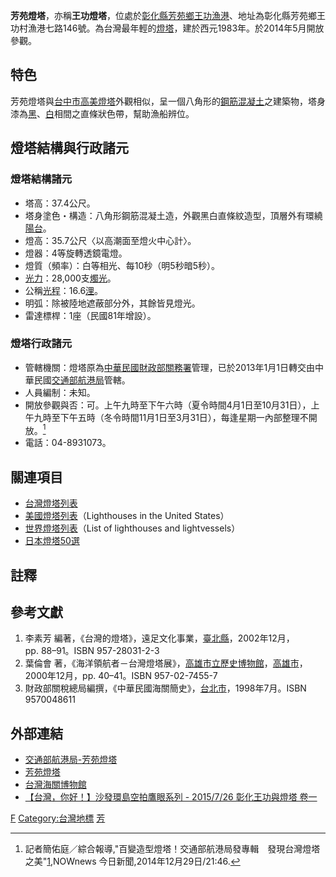 {{Infobox_lighthouse
|name           = 芳苑燈塔
|image_name     = Fangyuan Lighthouse.jpg
|caption        = 圖中聳立高塔即為芳苑燈塔（王功燈塔）
|location       = {{ROC-TW}}[[彰化縣|彰化縣]][[芳苑鄉|芳苑鄉]][[王功漁港|王功漁港]]
|pushpin_map    = Taiwan
|pushpin_map_caption = 芳苑燈塔的位置
|yearlit        = 1983年
|construction   = 八角形鋼筋混凝土造，外觀黑白直條紋造型，頂層外有環繞陽台
|height         = 37.4公尺
|focalheight    = 35.7公尺
|currentlens    = 4等旋轉透鏡電燈
|intensity      = 28,000支燭光
|range          = 16.6浬
|characteristic = 每10秒（明5秒暗5秒）
|managingagent  = [[交通部航港局|交通部航港局]]
}}

'''芳苑燈塔'''，亦稱'''王功燈塔'''，位處於[[彰化縣|彰化縣]][[芳苑鄉|芳苑鄉]][[王功漁港|王功漁港]]、地址為彰化縣芳苑鄉王功村漁港七路146號。為台灣最年輕的[[燈塔|燈塔]]，建於西元1983年。於2014年5月開放參觀。

==特色==
芳苑燈塔與[[台中市|台中市]][[高美燈塔|高美燈塔]]外觀相似，呈一個八角形的[[鋼筋|鋼筋]][[混凝土|混凝土]]之建築物，塔身漆為[[黑|黑]]、[[白|白]]相間之直條狀色帶，幫助漁船辨位。

==燈塔結構與行政諸元==
===燈塔結構諸元===
*塔高：37.4公尺。
*塔身塗色・構造：八角形鋼筋混凝土造，外觀黑白直條紋造型，頂層外有環繞[[陽台|陽台]]。
*燈高：35.7公尺〈以高潮面至燈火中心計〉。
*燈器：4等旋轉透鏡電燈。
*燈質（頻率）：白等相光、每10秒（明5秒暗5秒）。
*[[發光強度|光力]]：28,000支[[燭光|燭光]]。
*公稱[[光程|光程]]：16.6[[浬|浬]]。
*明弧：除被陸地遮蔽部分外，其餘皆見燈光。
*雷達標桿：1座（民國81年增設）。

===燈塔行政諸元===
*管轄機關：燈塔原為[[中華民國|中華民國]][[財政部關務署|財政部關務署]]管理，已於2013年1月1日轉交由中華民國[[交通部航港局|交通部航港局]]管轄。
*人員編制：未知。
*開放參觀與否：可。上午九時至下午六時（夏令時間4月1日至10月31日），上午九時至下午五時（冬令時間11月1日至3月31日），每逢星期一內部整理不開放。<ref>記者簡佑庭／綜合報導,"百變造型燈塔！交通部航港局發專輯　發現台灣燈塔之美"[http://www.nownews.com/n/2014/12/29/1561181],NOWnews 今日新聞,2014年12月29日/21:46.</ref>
*電話：04-8931073。

==關連項目==
*[[台灣燈塔列表|台灣燈塔列表]]
*[[美國燈塔列表|美國燈塔列表]]（Lighthouses in the United States）
*[[世界燈塔列表|世界燈塔列表]]（List of lighthouses and lightvessels）
*[[日本燈塔50選|日本燈塔50選]]

==註釋==
{{reflist}}

==參考文獻==
{{refbegin}}
#李素芳 編著，《台灣的燈塔》，遠足文化事業，[[新北市|臺北縣]]，2002年12月，pp. 88–91。ISBN 957-28031-2-3
#葉倫會 著，《海洋領航者－台灣燈塔展》，[[高雄市立歷史博物館|高雄市立歷史博物館]]，[[高雄市|高雄市]]，2000年12月，pp. 40–41。ISBN 957-02-7455-7
#財政部關稅總局編撰，《中華民國海關簡史》，[[台北市|台北市]]，1998年7月。ISBN 9570048611
{{refend}}

== 外部連結 ==
{{commons category|Fangyuan Lighthouse}}
*[https://lighthouse.motcmpb.gov.tw/lighthouse_3_3.html 交通部航港局-芳苑燈塔]
*[http://wshnt.kuas.edu.tw/sundayasp2/g4/new_page_16.htm 芳苑燈塔]
*[https://web.archive.org/web/20090602040949/http://museum.customs.gov.tw/english/index.htm 台灣海關博物館]
*[https://www.youtube.com/watch?v=EZqsnvcAJp8&index=23&list=PLOEs_R7Am6v_OgFukirZQUDsf2mpKuF3K/ 【台灣，你好！】沙發環島空拍鷹眼系列 - 2015/7/26 彰化王功與燈塔 卷一] {{Wayback|url=https://www.youtube.com/watch?v=EZqsnvcAJp8&index=23&list=PLOEs_R7Am6v_OgFukirZQUDsf2mpKuF3K%2F |date=20160401052656 }}

{{臺灣燈塔}}

[[Category:台灣燈塔|F]]
[[Category:台灣地標|Category:台灣地標]]
[[Category:彰化縣旅遊景點|芳]]